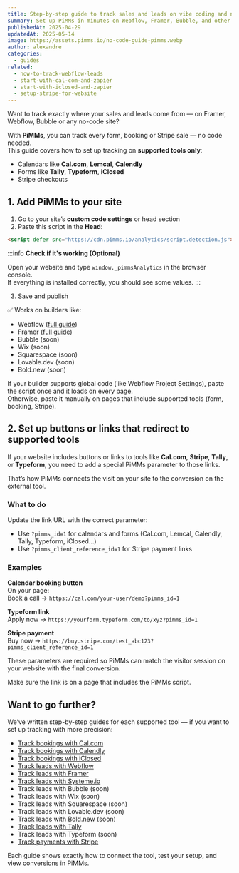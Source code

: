 ```yaml
---
title: Step-by-step guide to track sales and leads on vibe coding and no-code website builders
summary: Set up PiMMs in minutes on Webflow, Framer, Bubble, and other AI or no-code tools — and track every form, calendar, or Stripe checkout with full attribution.
publishedAt: 2025-04-29
updatedAt: 2025-05-14
image: https://assets.pimms.io/no-code-guide-pimms.webp
author: alexandre
categories:
  - guides
related:
  - how-to-track-webflow-leads
  - start-with-cal-com-and-zapier
  - start-with-iclosed-and-zapier
  - setup-stripe-for-website
---
```


Want to track exactly where your sales and leads come from — on Framer, Webflow, Bubble or any no-code site?

With **PiMMs**, you can track every form, booking or Stripe sale — no code needed.  
This guide covers how to set up tracking on **supported tools only**:

- Calendars like **Cal.com**, **Lemcal**, **Calendly**
- Forms like **Tally**, **Typeform**, **iClosed**
- Stripe checkouts

## 1. Add PiMMs to your site

1. Go to your site’s **custom code settings** or head section  
2. Paste this script in the **Head**:

```html
<script defer src="https://cdn.pimms.io/analytics/script.detection.js"></script>
```

:::info
**Check if it's working (Optional)**

Open your website and type `window._pimmsAnalytics` in the browser console.  
If everything is installed correctly, you should see some values.
:::

3. Save and publish

✅ Works on builders like:
- Webflow ([full guide](/blog/how-to-track-webflow-leads))
- Framer ([full guide](/blog/how-to-track-framer))
- Bubble (soon)
- Wix (soon)
- Squarespace (soon)
- Lovable.dev (soon)
- Bold.new (soon)

If your builder supports global code (like Webflow Project Settings), paste the script once and it loads on every page.  
Otherwise, paste it manually on pages that include supported tools (form, booking, Stripe).

## 2. Set up buttons or links that redirect to supported tools

If your website includes buttons or links to tools like **Cal.com**, **Stripe**, **Tally**, or **Typeform**, you need to add a special PiMMs parameter to those links.

That’s how PiMMs connects the visit on your site to the conversion on the external tool.

### What to do

Update the link URL with the correct parameter:

- Use `?pimms_id=1` for calendars and forms (Cal.com, Lemcal, Calendly, Tally, Typeform, iClosed…)
- Use `?pimms_client_reference_id=1` for Stripe payment links

### Examples

**Calendar booking button**  
On your page:  
Book a call → `https://cal.com/your-user/demo?pimms_id=1`

**Typeform link**  
Apply now → `https://yourform.typeform.com/to/xyz?pimms_id=1`

**Stripe payment**  
Buy now → `https://buy.stripe.com/test_abc123?pimms_client_reference_id=1`

These parameters are required so PiMMs can match the visitor session on your website with the final conversion.

Make sure the link is on a page that includes the PiMMs script.

## Want to go further?

We’ve written step-by-step guides for each supported tool — if you want to set up tracking with more precision:

- [Track bookings with Cal.com](/blog/start-with-cal-com-and-zapier)
- [Track bookings with Calendly](/blog/how-to-track-calendly)
- [Track bookings with iClosed](/blog/start-with-iclosed-and-zapier)
- [Track leads with Webflow](/blog/how-to-track-webflow-leads)
- [Track leads with Framer](/blog/how-to-track-framer)
- [Track leads with Systeme.io](/blog/how-to-track-systemeio-sales-and-leads)
- Track leads with Bubble (soon)
- Track leads with Wix (soon)
- Track leads with Squarespace (soon)
- Track leads with Lovable.dev (soon)
- Track leads with Bold.new (soon)
- [Track leads with Tally](/blog/how-to-track-tally)
- Track leads with Typeform (soon)
- [Track payments with Stripe](/blog/setup-stripe-for-website)

Each guide shows exactly how to connect the tool, test your setup, and view conversions in PiMMs.
